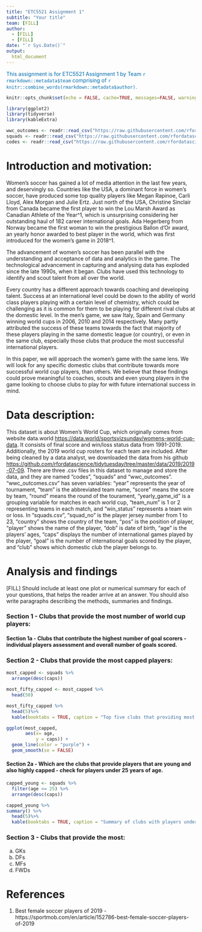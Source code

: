```yaml
---
title: "ETC5521 Assignment 1"
subtitle: "Your title"
team: [FILL]
author:
  - [FILL]
  - [FILL]
date: "`r Sys.Date()`"
output: 
  html_document
---
```


[This assignment is for ETC5521 Assignment 1 by Team `r rmarkdown::metadata$team` comprising of `r knitr::combine_words(rmarkdown::metadata$author)`.]{style="color:#006DAE;"}

```r
knitr::opts_chunk$set(echo = FALSE, cache=TRUE, messages=FALSE, warning=FALSE)

library(ggplot2)
library(tidyverse)
library(kableExtra)

```

```r
wwc_outcomes <- readr::read_csv("https://raw.githubusercontent.com/rfordatascience/tidytuesday/master/data/2019/2019-07-09/wwc_outcomes.csv")
squads <- readr::read_csv("https://raw.githubusercontent.com/rfordatascience/tidytuesday/master/data/2019/2019-07-09/squads.csv")
codes <- readr::read_csv("https://raw.githubusercontent.com/rfordatascience/tidytuesday/master/data/2019/2019-07-09/codes.csv")

```



# Introduction and motivation:

Women's soccer has gained a lot of media attention in the last few years, and deservingly so. Countries like the USA, a dominant force in women's soccer, have produced some top quality players like Megan Rapinoe, Carli Lloyd, Alex Morgan and Julie Ertz. Just north of the USA, Christine Sinclair from Canada became the first player to win the Lou Marsh Award as Canadian Athlete of the Year^1, which is unsurprising considering her outstanding haul of 182 career international goals. Ada Hegerberg from Norway became the first woman to win the prestigious Ballon d'Or award, an yearly honor awarded to best player in the world, which was first introduced for the women's game in 2018^1.

The advancement of women's soccer has been parallel with the understanding and acceptance of data and analytics in the game. The technological advancement in capturing and analysing data has exploded since the late 1990s, when it began. Clubs have used this technology to identify and scout talent from all over the world.

Every country has a different approach towards coaching and developing talent. Success at an international level could be down to the ability of world class players playing with a certain level of chemistry, which could be challenging as it is common for them to be playing for different rival clubs at the domestic level. In the men's game, we saw Italy, Spain and Germany winning world cups in 2006, 2010 and 2014 respectively. Many partly attributed the success of these teams towards the fact that majority of these players playing in the same domestic league (or country), or even in the same club, especially those clubs that produce the most successful international players.

In this paper, we will approach the women's game with the same lens. We will look for any specific domestic clubs that contribute towards more successful world cup players, than others. We believe that these findings could prove meaningful to coaches, scouts and even young players in the game looking to choose clubs to play for with future international success in mind.



# Data description:

This dataset is about Women's World Cup, which originally comes from website data.world <https://data.world/sportsvizsunday/womens-world-cup-data>. It consists of final score and win/loss status data from 1991-2019. Additionally, the 2019 world cup rosters for each team are included. After being cleaned by a data analyst, we downloaded the data from his github <https://github.com/rfordatascience/tidytuesday/tree/master/data/2019/2019-07-09>.
There are three .csv files in this dataset to manage and store the data, and they are named "codes", "squads" and "wwc_outcomes". "wwc_outcomes.csv" has seven variables: "year" represents the year of tournament, "team" is the abbreviated team name, "score" means the score by team, "round" means the round of the tourament, "yearly_game_id" is a grouping variable for matches in each world cup, "team_num" is 1 or 2 representing teams in each match, and "win_status" represents a team win or loss. In "squads.csv", "squad_no" is the player jersey number from 1 to 23, "country" shows the country of the team, "pos" is the position of player, "player" shows the name of the player, "dob" is date of birth, "age" is the players' ages, "caps" displays the number of international games played by the player, "goal" is the number of international goals scored by the player, and "club" shows which domestic club the player belongs to.

# Analysis and findings

[FILL] Should include at least one plot or numerical summary for each of your questions, that helps the reader arrive at an answer. You should also write paragraphs describing the methods, summaries and findings.

### Section 1 - Clubs that provide the most number of world cup players:

#### Section 1a - Clubs that contribute the highest number of goal scorers - individual players assessment and overall number of goals scored.



### Section 2 - Clubs that provide the most capped players:

```r
most_capped <- squads %>%
  arrange(desc(caps)) 

most_fifty_capped <- most_capped %>%
  head(50)
```

```r
most_fifty_capped %>%
  head(5)%>%
  kable(booktabs = TRUE, caption = "Top five clubs that providing most capped players") 
```

```r
ggplot(most_capped,
       aes(x= age, 
           y = caps)) +
  geom_line(color = "purple") +
  geom_smooth(se = FALSE)
```

#### Section 2a - Which are the clubs that provide players that are young and also highly capped - check for players under 25 years of age.

```r
capped_young <- squads %>%
  filter(age <= 25) %>%
  arrange(desc(caps)) 

capped_young %>%
summary() %>%
  head(5)%>%
  kable(booktabs = TRUE, caption = "Summary of clubs with players under 25 years old") 
```


### Section 3 - Clubs that provide the most:
a. GKs
b. DFs
c. MFs
d. FWDs

# References

1. Best female soccer players of 2019 - https://sportmob.com/en/article/152786-best-female-soccer-players-of-2019
